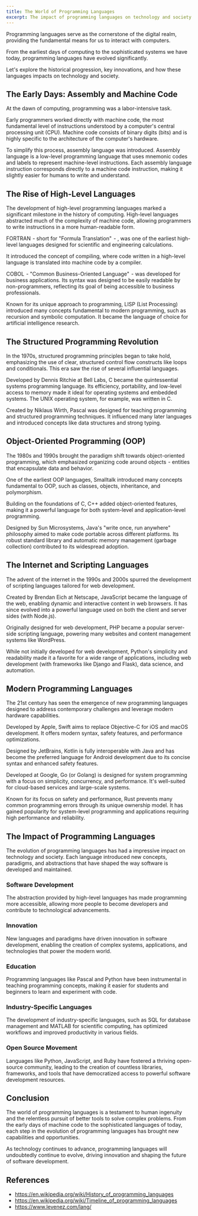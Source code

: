 ```yaml
---
title: The World of Programming Languages
excerpt: The impact of programming languages on technology and society.
---
```


Programming languages serve as the cornerstone of the digital realm, providing the fundamental means for us to interact with computers.

From the earliest days of computing to the sophisticated systems we have today, programming languages have evolved significantly.

Let's explore the historical progression, key innovations, and how these languages impacts on technology and society.

## The Early Days: Assembly and Machine Code

At the dawn of computing, programming was a labor-intensive task.

Early programmers worked directly with machine code, the most fundamental level of instructions understood by a computer's central processing unit (CPU). Machine code consists of binary digits (bits) and is highly specific to the architecture of the computer's hardware.

To simplify this process, assembly language was introduced. Assembly language is a low-level programming language that uses mnemonic codes and labels to represent machine-level instructions. Each assembly language instruction corresponds directly to a machine code instruction, making it slightly easier for humans to write and understand.

## The Rise of High-Level Languages

The development of high-level programming languages marked a significant milestone in the history of computing. High-level languages abstracted much of the complexity of machine code, allowing programmers to write instructions in a more human-readable form.

FORTRAN  - short for "Formula Translation"  - , was one of the earliest high-level languages designed for scientific and engineering calculations.

It introduced the concept of compiling, where code written in a high-level language is translated into machine code by a compiler.

COBOL  - "Common Business-Oriented Language"  - was developed for business applications. Its syntax was designed to be easily readable by non-programmers, reflecting its goal of being accessible to business professionals.

Known for its unique approach to programming, LISP (List Processing) introduced many concepts fundamental to modern programming, such as recursion and symbolic computation. It became the language of choice for artificial intelligence research.

## The Structured Programming Revolution

In the 1970s, structured programming principles began to take hold, emphasizing the use of clear, structured control flow constructs like loops and conditionals. This era saw the rise of several influential languages.

Developed by Dennis Ritchie at Bell Labs, C became the quintessential systems programming language. Its efficiency, portability, and low-level access to memory made it ideal for operating systems and embedded systems. The UNIX operating system, for example, was written in C.

Created by Niklaus Wirth, Pascal was designed for teaching programming and structured programming techniques. It influenced many later languages and introduced concepts like data structures and strong typing.

## Object-Oriented Programming (OOP)

The 1980s and 1990s brought the paradigm shift towards object-oriented programming, which emphasized organizing code around objects  - entities that encapsulate data and behavior.

One of the earliest OOP languages, Smalltalk introduced many concepts fundamental to OOP, such as classes, objects, inheritance, and polymorphism.

Building on the foundations of C, C++ added object-oriented features, making it a powerful language for both system-level and application-level programming.

Designed by Sun Microsystems, Java's "write once, run anywhere" philosophy aimed to make code portable across different platforms. Its robust standard library and automatic memory management (garbage collection) contributed to its widespread adoption.

## The Internet and Scripting Languages

The advent of the internet in the 1990s and 2000s spurred the development of scripting languages tailored for web development.

Created by Brendan Eich at Netscape, JavaScript became the language of the web, enabling dynamic and interactive content in web browsers. It has since evolved into a powerful language used on both the client and server sides (with Node.js).

Originally designed for web development, PHP became a popular server-side scripting language, powering many websites and content management systems like WordPress.

While not initially developed for web development, Python's simplicity and readability made it a favorite for a wide range of applications, including web development (with frameworks like Django and Flask), data science, and automation.

## Modern Programming Languages

The 21st century has seen the emergence of new programming languages designed to address contemporary challenges and leverage modern hardware capabilities.

Developed by Apple, Swift aims to replace Objective-C for iOS and macOS development. It offers modern syntax, safety features, and performance optimizations.

Designed by JetBrains, Kotlin is fully interoperable with Java and has become the preferred language for Android development due to its concise syntax and enhanced safety features.

Developed at Google, Go (or Golang) is designed for system programming with a focus on simplicity, concurrency, and performance. It's well-suited for cloud-based services and large-scale systems.

Known for its focus on safety and performance, Rust prevents many common programming errors through its unique ownership model. It has gained popularity for system-level programming and applications requiring high performance and reliability.

## The Impact of Programming Languages

The evolution of programming languages has had a impressive impact on technology and society. Each language introduced new concepts, paradigms, and abstractions that have shaped the way software is developed and maintained.

### Software Development

The abstraction provided by high-level languages has made programming more accessible, allowing more people to become developers and contribute to technological advancements.

### Innovation

New languages and paradigms have driven innovation in software development, enabling the creation of complex systems, applications, and technologies that power the modern world.

### Education

Programming languages like Pascal and Python have been instrumental in teaching programming concepts, making it easier for students and beginners to learn and experiment with code.

### Industry-Specific Languages

The development of industry-specific languages, such as SQL for database management and MATLAB for scientific computing, has optimized workflows and improved productivity in various fields.

### Open Source Movement

Languages like Python, JavaScript, and Ruby have fostered a thriving open-source community, leading to the creation of countless libraries, frameworks, and tools that have democratized access to powerful software development resources.

## Conclusion

The world of programming languages is a testament to human ingenuity and the relentless pursuit of better tools to solve complex problems. From the early days of machine code to the sophisticated languages of today, each step in the evolution of programming languages has brought new capabilities and opportunities.

As technology continues to advance, programming languages will undoubtedly continue to evolve, driving innovation and shaping the future of software development.

## References

- https://en.wikipedia.org/wiki/History_of_programming_languages
- https://en.wikipedia.org/wiki/Timeline_of_programming_languages
- https://www.levenez.com/lang/
